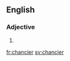 ==English==

===Adjective===
{{head|en}}

# {{en-comparative of|chancy}}

[[fr:chancier]]
[[sv:chancier]]